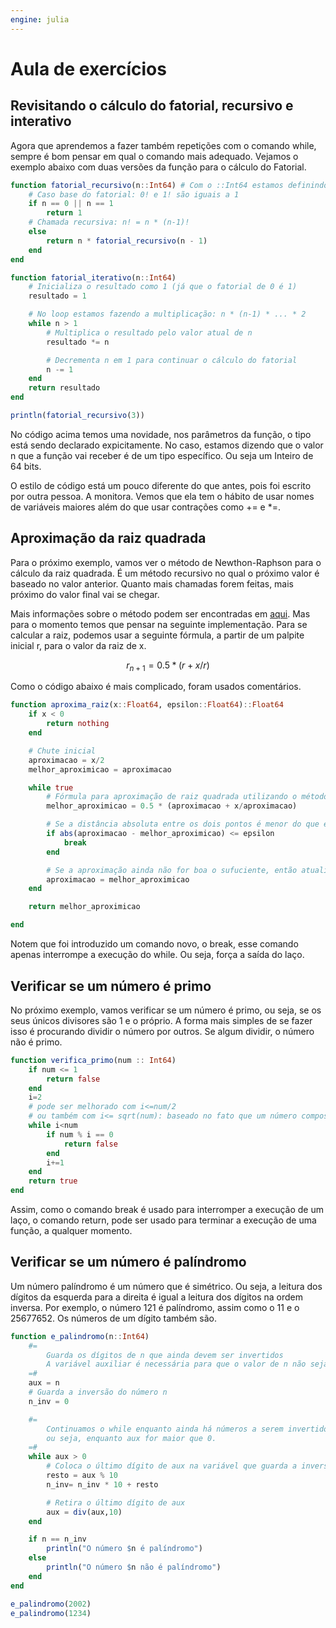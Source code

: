 ```yaml
---
engine: julia
---
```


# Aula de exercícios



## Revisitando o cálculo do fatorial, recursivo e interativo

Agora que aprendemos a fazer também repetições com o comando while, sempre é 
bom pensar em qual o comando mais adequado. Vejamos o exemplo abaixo com duas
versões da função para o cálculo do Fatorial.


``` julia
function fatorial_recursivo(n::Int64) # Com o ::Int64 estamos definindo que o parâmetro da função deve ser um número inteiro
    # Caso base do fatorial: 0! e 1! são iguais a 1
    if n == 0 || n == 1
        return 1
    # Chamada recursiva: n! = n * (n-1)!
    else
        return n * fatorial_recursivo(n - 1)
    end
end

function fatorial_iterativo(n::Int64)
    # Inicializa o resultado como 1 (já que o fatorial de 0 é 1)
    resultado = 1

    # No loop estamos fazendo a multiplicação: n * (n-1) * ... * 2
    while n > 1
        # Multiplica o resultado pelo valor atual de n
        resultado *= n

        # Decrementa n em 1 para continuar o cálculo do fatorial
        n -= 1
    end
    return resultado
end

println(fatorial_recursivo(3))
```

No código acima temos uma novidade, nos parâmetros da função, o tipo está sendo 
declarado expicitamente. No caso, estamos dizendo que o valor n que a função vai 
receber é de um tipo específico. Ou seja um Inteiro de 64 bits.

O estilo de código está um pouco diferente do que antes, pois foi escrito por
outra pessoa. A monitora. Vemos que ela tem o hábito de usar nomes de variáveis maiores 
além do que usar contrações como += e *=.

## Aproximação da raiz quadrada

Para o próximo exemplo, vamos ver o método de Newthon-Raphson para o cálculo
da raiz quadrada. É um método recursivo no qual o próximo valor é baseado no 
valor anterior. Quanto mais chamadas forem feitas, mais próximo do valor final
vai se chegar.

Mais informações sobre o método podem ser encontradas em [aqui](https://pt.wikipedia.org/wiki/M%C3%A9todo_de_Newton%E2%80%93Raphson).
Mas para o momento temos que pensar na seguinte implementação. Para se calcular 
a raiz, podemos usar a seguinte fórmula, a partir de um palpite inicial r, para
o valor da raiz de x.

$$ r_{n+1} = 0.5 * (r + x / r)$$

Como o código abaixo é mais complicado, foram usados comentários.


``` julia
function aproxima_raiz(x::Float64, epsilon::Float64)::Float64
    if x < 0
        return nothing
    end

    # Chute inicial 
    aproximacao = x/2
    melhor_aproximicao = aproximacao

    while true
        # Fórmula para aproximação de raiz quadrada utilizando o método de Newthon-Raphson
        melhor_aproximicao = 0.5 * (aproximacao + x/aproximacao)

        # Se a distância absoluta entre os dois pontos é menor do que epsilon, então podemos parar o método
        if abs(aproximacao - melhor_aproximicao) <= epsilon
            break
        end

        # Se a aproximação ainda não for boa o sufuciente, então atualizamos a aproximação para a próxima iteração
        aproximacao = melhor_aproximicao
    end

    return melhor_aproximicao

end
```

Notem que foi introduzido um comando novo, o break, esse comando apenas interrompe a 
execução do while. Ou seja, força a saída do laço.

## Verificar se um número é primo

No próximo exemplo, vamos verificar se um número é primo, ou seja, se os seus únicos 
divisores são 1 e o próprio. A forma mais simples de se fazer isso é procurando 
dividir o número por outros. Se algum dividir, o número não é primo.

``` julia
function verifica_primo(num :: Int64)
    if num <= 1
        return false
    end
    i=2
    # pode ser melhorado com i<=num/2
    # ou também com i<= sqrt(num): baseado no fato que um número composto deve ter um fator menor ou igual a raiz desse número
    while i<num
        if num % i == 0
            return false
        end
        i+=1
    end
    return true
end

```

Assim, como o comando break é usado para interromper a execução de um laço, o 
comando return, pode ser usado para terminar a execução de uma função, a qualquer
momento.

## Verificar se um número é palíndromo

Um número palíndromo é um número que é simétrico. Ou seja, a leitura dos dígitos 
da esquerda para a direita é igual a leitura dos dígitos na ordem inversa. Por
exemplo, o número 121 é palíndromo, assim como o 11 e o 25677652. Os números 
de um dígito também são.

``` julia
function e_palindromo(n::Int64)
    #=
        Guarda os dígitos de n que ainda devem ser invertidos
        A variável auxiliar é necessária para que o valor de n não seja, perdido, e possamos usar ele posteriormente.
    =#
    aux = n
    # Guarda a inversão do número n 
    n_inv = 0

    #=
        Continuamos o while enquanto ainda há números a serem invertidos,
        ou seja, enquanto aux for maior que 0.
    =#
    while aux > 0 
        # Coloca o último dígito de aux na variável que guarda a inversão
        resto = aux % 10
        n_inv= n_inv * 10 + resto

        # Retira o último dígito de aux
        aux = div(aux,10)
    end

    if n == n_inv
        println("O número $n é palíndromo")
    else
        println("O número $n não é palíndromo")
    end 
end

e_palindromo(2002)
e_palindromo(1234)

```
